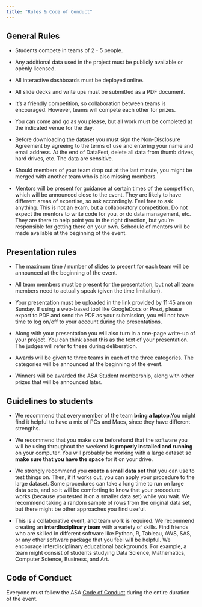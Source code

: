 ```yaml
---
title: "Rules & Code of Conduct"
---
```


## General Rules

- Students compete in teams of 2 - 5 people.

- Any additional data used in the project must be publicly available or openly licensed.

- All interactive dashboards must be deployed online.

- All slide decks and write ups must be submitted as a PDF document.

- It’s a friendly competition, so collaboration between teams is encouraged. However, teams will compete each other for prizes.

- You can come and go as you please, but all work must be completed at the indicated venue for the day. 

- Before downloading the dataset you must sign the Non-Disclosure Agreement by agreeing to the terms of use and entering your name and email address. At the end of DataFest, delete all data from thumb drives, hard drives, etc. The data are sensitive. 

- Should members of your team drop out at the last minute, you might be merged with another team who is also missing members. 

- Mentors will be present for guidance at certain times of the competition, which will be announced close to the event. They are likely to have different areas of expertise, so ask accordingly. Feel free to ask anything. This is not an exam, but a collaboratory competition. Do not expect the mentors to write code for you, or do data management, etc. They are there to help point you in the right direction, but you're responsible for getting there on your own. Schedule of mentors will be made available at the beginning of the event.

## Presentation rules

- The maximum time / number of slides to present for each team will be announced at the beginning of the event.

- All team members must be present for the presentation, but not all team members need to actually speak (given the time limitation).

- Your presentation must be uploaded in the link provided by 11:45 am on Sunday. If using a web-based tool like GoogleDocs or Prezi, please export to PDF and send the PDF as your submission, you will not have time to log on/off to your account during the presentations.

- Along with your presentation you will also turn in a one-page write-up of your project. You can think about this as the text of your presentation. The judges will refer to these during deliberation.

- Awards will be given to three teams in each of the three categories. The categories will be announced at the beginning of the event.

- Winners will be awarded the ASA Student membership, along with other prizes that will be announced later.

## Guidelines to students

- We recommend that every member of the team **bring a laptop**.You might find it helpful to have a mix of PCs and Macs, since they have different strengths.

- We recommend that you make sure beforehand that the software you will be using throughout the weekend is **properly installed and running** on your computer. You will probably be working with a large dataset so **make sure that you have the space** for it on your drive. 

- We strongly recommend you **create a small data set** that you can use to test things on. Then, if it works out, you can apply your procedure to the large dataset. Some procedures can take a long time to run on large data sets, and so it will be comforting to know that your procedure works (because you tested it on a smaller data set) while you wait. We recommend taking a random sample of rows from the original data set, but there might be other approaches you find useful. 

- This is a collaborative event, and team work is required. We recommend creating an **interdisciplinary team** with a variety of skills. Find friends who are skilled in different software like Python, R, Tableau, AWS, SAS, or any other software package that you feel will be helpful. We encourage interdisciplinary educational backgrounds. For example, a team might consist of students studying Data Science, Mathematics, Computer Science, Business, and Art.



## Code of Conduct

Everyone must follow the ASA [Code of Conduct](https://ww2.amstat.org/education/datafest/pdfs/ASA-DataFestCoC.pdf) during the entire duration of the event.